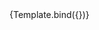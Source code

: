 

<Meta title="Design System/SideBar/Dark Mode" component={SideBar} />



<Canvas>
  <Story
    name="Side Bar"  parameters={{backgrounds: { default: 'dark' }}}
    args={{
        mode: "dark",
    }}
  >
    {Template.bind({})}
  </Story>
</Canvas>